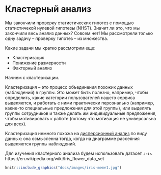 #  Кластерный анализ {#cluster_analysis} 

Мы закончили проверку статистических гипотез c помощью статистичекой нулевой гипотезы (NHST). Значит ли это, что мы закончили весь анализ данных? Совсем нет! Мы рассмотрели только одну задачу -- проверку гипотез -- из множества. 

Какие задачи мы кратко рассмотрим еще:

* Кластеризация
* Понижение размерности
* Факторный анализ

Начнем с кластеризации.

Кластеризация -- это процесс объединения похожих данных (наблюдений) в группы. Это может быть полезно, например, чтобы определить, какие категории пользователей нашего сервиса выделяются, и работать с ними практически персонально (например, какие-то специальные предложения для этой группы), или выделять группы сотрудников и также делать им индивидуальные предложения, чтобы мотивировать к работе (потому что мотивация не универсальна для всех).

Кластеризация немного похожа на [дисперсионный анализ](#anova) по виду данных: она осмысленна тогда, когда на диаграмме рассеяния выделяются группы наблюдений.

Для изучения кластерного анализа будем использовать датасет `iris` https://en.wikipedia.org/wiki/Iris_flower_data_set

```r
knitr::include_graphics("docs/images/iris-meme1.jpg")
```


